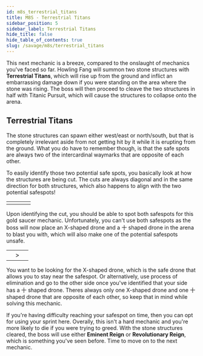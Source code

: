 ```yaml
---
id: m8s_terrestrial_titans
title: M8S - Terrestrial Titans
sidebar_position: 5
sidebar_label: Terrestrial Titans
hide_title: false
hide_table_of_contents: true
slug: /savage/m8s/terrestrial_titans
---
```


This next mechanic is a breeze, compared to the onslaught of mechanics you've faced so far. Howling Fang will summon two stone structures with <strong>Terrestrial Titans</strong>, which will rise up from the ground and inflict an embarrassing damage down if you were standing on the area where the stone was rising. The boss will then proceed to cleave the two structures in half with <Raidwide>Titanic Pursuit</Raidwide>, which will cause the structures to collapse onto the arena.

## Terrestrial Titans

The stone structures can spawn either west/east or north/south, but that is completely irrelevant aside from not getting hit by it while it is erupting from the ground. What you do have to remember though, is that the safe spots are always two of the intercardinal waymarks that are opposite of each other.

To easily identify those two potential safe spots, you basically look at how the structures are being cut. The cuts are always diagonal and in the same direction for both structures, which also happens to align with the two potential safespots!

<table>
    <tr>
        <td><KittenAsset path='m8s/terrestrial_titan_pattern1.png' /></td>
        <td><KittenAsset path='m8s/terrestrial_titan_pattern2.png' /></td>
        <td><KittenAsset path='m8s/terrestrial_titan_pattern3.png' /></td>
        <td><KittenAsset path='m8s/terrestrial_titan_pattern4.png' /></td>
    </tr>
</table>

Upon identifying the cut, you should be able to spot both safespots for this gold saucer mechanic. Unfortunately, you can't use both safespots as the boss will now place an X-shaped drone and a 十 shaped drone in the arena to blast you with, which will also make one of the potential safespots unsafe.

<table width='70%'>
    <tr>
        <td><KittenAsset path='m8s/terrestrial_titan_pattern2.png' /></td>
        <td>&gt;</td>
        <td><KittenAsset path='m8s/terrestrial_titan_pattern2a.png' /></td>
    </tr>
</table>

You want to be looking for the X-shaped drone, which is the safe drone that allows you to stay near the safespot. Or alternatively, use process of elimination and go to the other side once you've identified that your side has a 十 shaped drone. Theres always only one X-shaped drone and one 十 shaped drone that are opposite of each other, so keep that in mind while solving this mechanic.

<KittenAsset path='m8s/terrestrial_titan.webm' wrapper='div' />

If you're having difficulty reaching your safespot on time, then you can opt for using your sprint here. Overally, this isn't a hard mechanic and you're more likely to die if you were trying to greed. With the stone structures cleared, the boss will use either <strong>Eminent Reign</strong> or <strong>Revolutionary Reign</strong>, which is something you've seen before. Time to move on to the next mechanic.